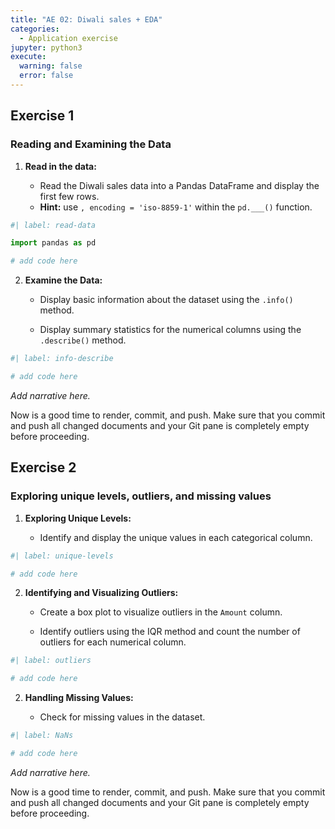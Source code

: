 ```yaml
---
title: "AE 02: Diwali sales + EDA"
categories: 
  - Application exercise
jupyter: python3
execute: 
  warning: false
  error: false
---
```


## Exercise 1

### Reading and Examining the Data

1.  **Read in the data:**

    -   Read the Diwali sales data into a Pandas DataFrame and display the first few rows.
    -   **Hint:** use `, encoding = 'iso-8859-1'` within the `pd.___()` function.

```python
#| label: read-data

import pandas as pd

# add code here
```

2.  **Examine the Data:**
    -   Display basic information about the dataset using the `.info()` method.

    -   Display summary statistics for the numerical columns using the `.describe()` method.

```python
#| label: info-describe

# add code here
```

*Add narrative here.*

::: callout-important
Now is a good time to render, commit, and push.
Make sure that you commit and push all changed documents and your Git pane is completely empty before proceeding.
:::

## Exercise 2

### Exploring unique levels, outliers, and missing values

1.  **Exploring Unique Levels:**

    -   Identify and display the unique values in each categorical column.

```python
#| label: unique-levels

# add code here
```

2.  **Identifying and Visualizing Outliers:**

    -   Create a box plot to visualize outliers in the `Amount` column.

    -   Identify outliers using the IQR method and count the number of outliers for each numerical column.

```python
#| label: outliers

# add code here
```

2.  **Handling Missing Values:**

    -   Check for missing values in the dataset.

```python
#| label: NaNs

# add code here
```

*Add narrative here.*

::: callout-important
Now is a good time to render, commit, and push.
Make sure that you commit and push all changed documents and your Git pane is completely empty before proceeding.
:::
